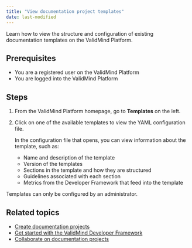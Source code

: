 ```yaml
---
title: "View documentation project templates"
date: last-modified
---
```


Learn how to view the structure and configuration of existing documentation templates on the ValidMind Platform. 

## Prerequisites

* You are a registered user on the ValidMind Platform
* You are logged into the ValidMind Platform

## Steps

1. From the ValidMind Platform homepage, go to **Templates** on the left.

2. Click on one of the available templates to view the YAML configuration file. 

   In the configuration file that opens, you can view information about the template, such as: 

   - Name and description of the template
   - Version of the templates
   - Sections in the template and how they are structured
   - Guidelines associated with each section 
   - Metrics from the Developer Framework that feed into the template

::: {.column-margin}
::: {.callout-tip}
Templates can only be configured by an administrator. 
:::
:::

<!---
## Troubleshooting

[Include any common issues or errors that may arise during the task and how to resolve them.]
--->

## Related topics

* [Create documentation projects](create-documentation-projects.qmd)
- [Get started with the ValidMind Developer Framework](get-started-developer-framework.qmd)
* [Collaborate on documentation projects](collaborate-on-documentation-projects.qmd)
